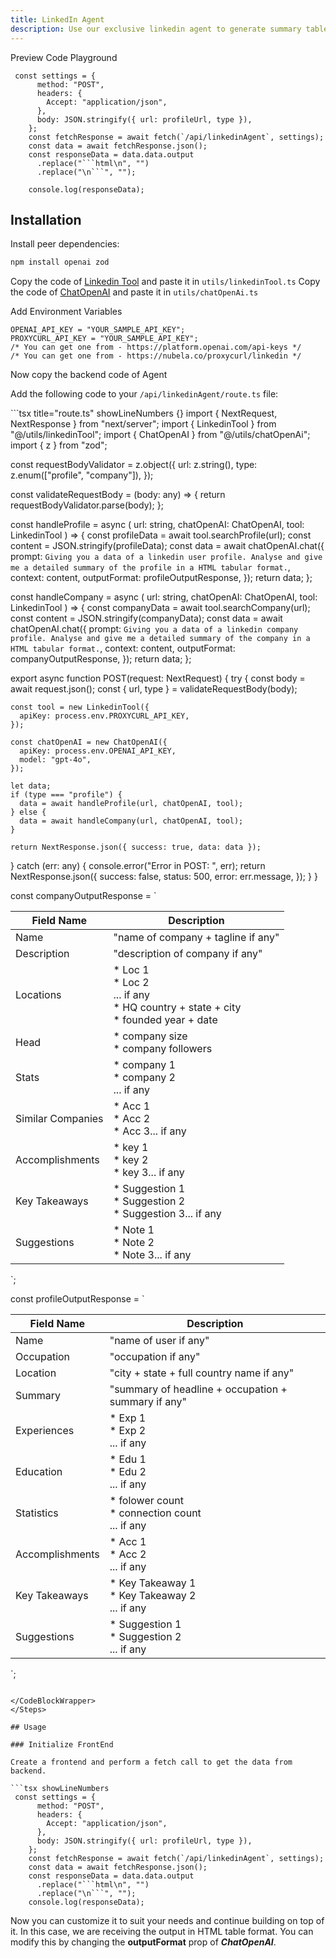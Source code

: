 ```yaml
---
title: LinkedIn Agent
description: Use our exclusive linkedin agent to generate summary tables for public profiles.
---
```


<Tabs defaultValue="playground">

<TabsList>
  <TabsTrigger value="preview">Preview</TabsTrigger>
  <TabsTrigger value="code">Code</TabsTrigger>
  <TabsTrigger value="playground" label="beta" >Playground</TabsTrigger>
</TabsList>

<TabsContent value="preview">
  <ComponentPreviewTemp>
    <LinkedInAgentDemo/>
  </ComponentPreviewTemp>
</TabsContent>

<TabsContent value="playground">
  <ComponentPreviewTemp>
    <LinkedinAgent />
  </ComponentPreviewTemp>
</TabsContent>

<TabsContent value="code">

<CodeBlockWrapper>

```tsx showLineNumbers 
 const settings = {
      method: "POST",
      headers: {
        Accept: "application/json",
      },
      body: JSON.stringify({ url: profileUrl, type }),
    };
    const fetchResponse = await fetch(`/api/linkedinAgent`, settings);
    const data = await fetchResponse.json();
    const responseData = data.data.output
      .replace("```html\n", "")
      .replace("\n```", "");

    console.log(responseData);
```

</CodeBlockWrapper>

</TabsContent>

</Tabs>

## Installation

<Steps>

<Step>Install peer dependencies:</Step>

```bash
npm install openai zod
```
<Step>Copy the code of [Linkedin Tool](https://www.agentgenesis.dev/docs/components/linkedinTool) and paste it in `utils/linkedinTool.ts`</Step>
<Step>Copy the code of [ChatOpenAI](https://www.agentgenesis.dev/docs/components/chatOpenAi) and paste it in `utils/chatOpenAi.ts`</Step>

<Step>Add Environment Variables</Step>

```tsx title=".env" showLineNumbers {}
OPENAI_API_KEY = "YOUR_SAMPLE_API_KEY";
PROXYCURL_API_KEY = "YOUR_SAMPLE_API_KEY";
/* You can get one from - https://platform.openai.com/api-keys */
/* You can get one from - https://nubela.co/proxycurl/linkedin */
```

<Step>Now copy the backend code of Agent</Step>

Add the following code to your `/api/linkedinAgent/route.ts` file:

<CodeBlockWrapper>
```tsx title="route.ts" showLineNumbers {}
import { NextRequest, NextResponse } from "next/server";
import { LinkedinTool } from "@/utils/linkedinTool";
import { ChatOpenAI } from "@/utils/chatOpenAi";
import { z } from "zod";

const requestBodyValidator = z.object({
  url: z.string(),
  type: z.enum(["profile", "company"]),
});

const validateRequestBody = (body: any) => {
  return requestBodyValidator.parse(body);
};

const handleProfile = async (
  url: string,
  chatOpenAI: ChatOpenAI,
  tool: LinkedinTool
) => {
  const profileData = await tool.searchProfile(url);
  const content = JSON.stringify(profileData);
  const data = await chatOpenAI.chat({
    prompt: `Giving you a data of a linkedin user profile. Analyse and give me a detailed summary of the profile in a HTML tabular format.`,
    context: content,
    outputFormat: profileOutputResponse,
  });
  return data;
};

const handleCompany = async (
  url: string,
  chatOpenAI: ChatOpenAI,
  tool: LinkedinTool
) => {
  const companyData = await tool.searchCompany(url);
  const content = JSON.stringify(companyData);
  const data = await chatOpenAI.chat({
    prompt: `Giving you a data of a linkedin company profile. Analyse and give me a detailed summary of the company in a HTML tabular format.`,
    context: content,
    outputFormat: companyOutputResponse,
  });
  return data;
};

export async function POST(request: NextRequest) {
  try {
    const body = await request.json();
    const { url, type } = validateRequestBody(body);

    const tool = new LinkedinTool({
      apiKey: process.env.PROXYCURL_API_KEY,
    });

    const chatOpenAI = new ChatOpenAI({
      apiKey: process.env.OPENAI_API_KEY,
      model: "gpt-4o",
    });

    let data;
    if (type === "profile") {
      data = await handleProfile(url, chatOpenAI, tool);
    } else {
      data = await handleCompany(url, chatOpenAI, tool);
    }

    return NextResponse.json({ success: true, data: data });
  } catch (err: any) {
    console.error("Error in POST: ", err);
    return NextResponse.json({
      success: false,
      status: 500,
      error: err.message,
    });
  }
}

const companyOutputResponse = `<table>
  <thead>
    <tr>
      <th>Field Name</th>
      <th>Description</th>
    </tr>
  </thead>
  <tbody>
    <tr>
      <td>Name</td>
      <td>"name of company + tagline if any"</td>
    </tr>
    <tr>
      <td>Description</td>
      <td>"description of company if any"</td>
    </tr>
    <tr>
      <td>Locations</td>
      <td>
        * Loc 1<br>
        * Loc 2<br>
        ... if any<br>
        * HQ country + state + city<br>
        * founded year + date
      </td>
    </tr>
    <tr>
      <td>Head</td>
      <td>
        * company size<br>
        * company followers
      </td>
    </tr>
    <tr>
      <td>Stats</td>
      <td>
        * company 1<br>
        * company 2<br>
        ... if any
      </td>
    </tr>
    <tr>
      <td>Similar Companies</td>
      <td>
        * Acc 1<br>
        * Acc 2<br>
        * Acc 3... if any
      </td>
    </tr>
    <tr>
      <td>Accomplishments</td>
      <td>
        * key 1<br>
        * key 2<br>
        * key 3... if any
      </td>
    </tr>
    <tr>
      <td>Key Takeaways</td>
      <td>
        * Suggestion 1<br>
        * Suggestion 2<br>
        * Suggestion 3... if any
      </td>
    </tr>
    <tr>
      <td>Suggestions</td>
      <td>
        * Note 1<br>
        * Note 2<br>
        * Note 3... if any
      </td>
    </tr>
  </tbody>
</table>`;

const profileOutputResponse = `<table>
  <thead>
    <tr>
      <th>Field Name</th>
      <th>Description</th>
    </tr>
  </thead>
  <tbody>
    <tr>
      <td>Name</td>
      <td>"name of user if any"</td>
    </tr>
    <tr>
      <td>Occupation</td>
      <td>"occupation if any"</td>
    </tr>
    <tr>
      <td>Location</td>
      <td>"city + state + full country name if any"</td>
    </tr>
    <tr>
      <td>Summary</td>
      <td>"summary of headline + occupation + summary if any"</td>
    </tr>
    <tr>
      <td>Experiences</td>
      <td>* Exp 1<br>* Exp 2<br>... if any</td>
    </tr>
    <tr>
      <td>Education</td>
      <td>* Edu 1<br>* Edu 2<br>... if any</td>
    </tr>
    <tr>
      <td>Statistics</td>
      <td>* folower count<br>* connection count<br>... if any</td>
    </tr>
    <tr>
      <td>Accomplishments</td>
      <td>* Acc 1<br>* Acc 2<br>... if any</td>
    </tr>
    <tr>
      <td>Key Takeaways</td>
      <td>* Key Takeaway 1<br>* Key Takeaway 2<br>... if any</td>
    </tr>
    <tr>
      <td>Suggestions</td>
      <td>* Suggestion 1<br>* Suggestion 2<br>... if any</td>
    </tr>
  </tbody>
</table>`;


```

</CodeBlockWrapper>
</Steps>

## Usage

### Initialize FrontEnd

Create a frontend and perform a fetch call to get the data from backend.

```tsx showLineNumbers 
 const settings = {
      method: "POST",
      headers: {
        Accept: "application/json",
      },
      body: JSON.stringify({ url: profileUrl, type }),
    };
    const fetchResponse = await fetch(`/api/linkedinAgent`, settings);
    const data = await fetchResponse.json();
    const responseData = data.data.output
      .replace("```html\n", "")
      .replace("\n```", "");
    console.log(responseData);

```
Now you can customize it to suit your needs and continue building on top of it. 
In this case, we are receiving the output in HTML table format. 
You can modify this by changing the **outputFormat** prop of ***ChatOpenAI***.



